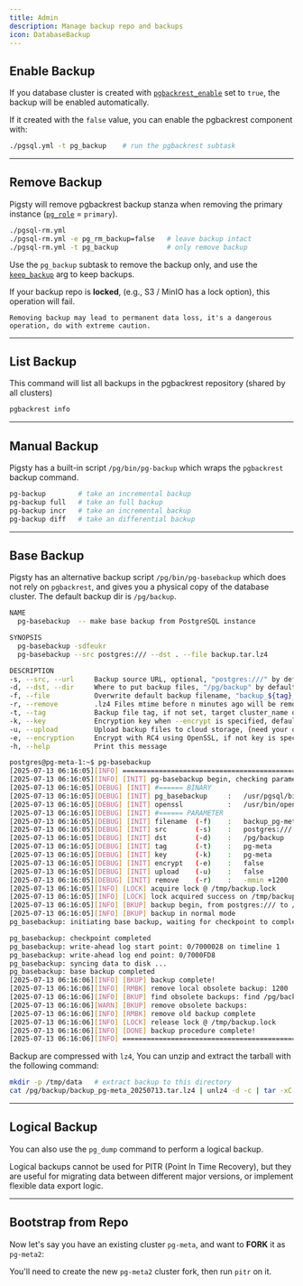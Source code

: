 ```yaml
---
title: Admin
description: Manage backup repo and backups
icon: DatabaseBackup
---
```



## Enable Backup

If you database cluster is created with [`pgbackrest_enable`](/pgsql/param/#pgbackrest_enable) set to `true`, the backup will be enabled automatically.

If it created with the `false` value, you can enable the pgbackrest component with:

```bash
./pgsql.yml -t pg_backup    # run the pgbackrest subtask
```


--------

## Remove Backup

Pigsty will remove pgbackrest backup stanza when removing the primary instance ([`pg_role`](/pgsql/param/#pg_role) = `primary`).

```bash
./pgsql-rm.yml
./pgsql-rm.yml -e pg_rm_backup=false   # leave backup intact
./pgsql-rm.yml -t pg_backup            # only remove backup
```

Use the `pg_backup` subtask to remove the backup only, and use the [`keep_backup`](/pgsql/param/#keep_backup) arg to keep backups.

If your backup repo is **locked**, (e.g., S3 / MinIO has a lock option), this operation will fail.

<Callout title="Backup Removal" type="warn">

    Removing backup may lead to permanent data loss, it's a dangerous operation, do with extreme caution.

</Callout>


--------

## List Backup

This command will list all backups in the pgbackrest repository (shared by all clusters)

```bash
pgbackrest info
````


--------

## Manual Backup

Pigsty has a built-in script `/pg/bin/pg-backup` which wraps the `pgbackrest` backup command.

```bash
pg-backup        # take an incremental backup
pg-backup full   # take an full backup
pg-backup incr   # take an incremental backup
pg-backup diff   # take an differential backup
```



--------

## Base Backup

Pigsty has an alternative backup script `/pg/bin/pg-basebackup` which does not rely on `pgbackrest`, and gives you a physical copy of the database cluster.
The default backup dir is `/pg/backup`.

```bash tab="help"
NAME
  pg-basebackup  -- make base backup from PostgreSQL instance

SYNOPSIS
  pg-basebackup -sdfeukr
  pg-basebackup --src postgres:/// --dst . --file backup.tar.lz4

DESCRIPTION
-s, --src, --url     Backup source URL, optional, "postgres:///" by default, if password is required, it should be given in url, ENV or .pgpass
-d, --dst, --dir     Where to put backup files, "/pg/backup" by default
-f, --file           Overwrite default backup filename, "backup_${tag}_${date}.tar.lz4"
-r, --remove         .lz4 Files mtime before n minutes ago will be removed, default is 1200 (20hour)
-t, --tag            Backup file tag, if not set, target cluster_name or local ip address will be used. Also used as part of DEFAULT filename
-k, --key            Encryption key when --encrypt is specified, default key is ${tag}
-u, --upload         Upload backup files to cloud storage, (need your own implementation)
-e, --encryption     Encrypt with RC4 using OpenSSL, if not key is specified, tag is used as key
-h, --help           Print this message
```
```bash tab="backup"
postgres@pg-meta-1:~$ pg-basebackup
[2025-07-13 06:16:05][INFO] ================================================================
[2025-07-13 06:16:05][INFO] [INIT] pg-basebackup begin, checking parameters
[2025-07-13 06:16:05][DEBUG] [INIT] #====== BINARY
[2025-07-13 06:16:05][DEBUG] [INIT] pg_basebackup     :   /usr/pgsql/bin/pg_basebackup
[2025-07-13 06:16:05][DEBUG] [INIT] openssl           :   /usr/bin/openssl
[2025-07-13 06:16:05][DEBUG] [INIT] #====== PARAMETER
[2025-07-13 06:16:05][DEBUG] [INIT] filename  (-f)    :   backup_pg-meta_20250713.tar.lz4
[2025-07-13 06:16:05][DEBUG] [INIT] src       (-s)    :   postgres:///
[2025-07-13 06:16:05][DEBUG] [INIT] dst       (-d)    :   /pg/backup
[2025-07-13 06:16:05][DEBUG] [INIT] tag       (-t)    :   pg-meta
[2025-07-13 06:16:05][DEBUG] [INIT] key       (-k)    :   pg-meta
[2025-07-13 06:16:05][DEBUG] [INIT] encrypt   (-e)    :   false
[2025-07-13 06:16:05][DEBUG] [INIT] upload    (-u)    :   false
[2025-07-13 06:16:05][DEBUG] [INIT] remove    (-r)    :   -mmin +1200
[2025-07-13 06:16:05][INFO] [LOCK] acquire lock @ /tmp/backup.lock
[2025-07-13 06:16:05][INFO] [LOCK] lock acquired success on /tmp/backup.lock, pid=107417
[2025-07-13 06:16:05][INFO] [BKUP] backup begin, from postgres:/// to /pg/backup/backup_pg-meta_20250713.tar.lz4
[2025-07-13 06:16:05][INFO] [BKUP] backup in normal mode
pg_basebackup: initiating base backup, waiting for checkpoint to complete

pg_basebackup: checkpoint completed
pg_basebackup: write-ahead log start point: 0/7000028 on timeline 1
pg_basebackup: write-ahead log end point: 0/7000FD8
pg_basebackup: syncing data to disk ...
pg_basebackup: base backup completed
[2025-07-13 06:16:06][INFO] [BKUP] backup complete!
[2025-07-13 06:16:06][INFO] [RMBK] remove local obsolete backup: 1200
[2025-07-13 06:16:06][INFO] [BKUP] find obsolete backups: find /pg/backup/ -maxdepth 1 -type f -mmin +1200 -name 'backup*.lz4'
[2025-07-13 06:16:06][WARN] [BKUP] remove obsolete backups:
[2025-07-13 06:16:06][INFO] [RMBK] remove old backup complete
[2025-07-13 06:16:06][INFO] [LOCK] release lock @ /tmp/backup.lock
[2025-07-13 06:16:06][INFO] [DONE] backup procedure complete!
[2025-07-13 06:16:06][INFO] ================================================================
```

Backup are compressed with `lz4`, You can unzip and extract the tarball with the following command:

```bash
mkdir -p /tmp/data   # extract backup to this directory
cat /pg/backup/backup_pg-meta_20250713.tar.lz4 | unlz4 -d -c | tar -xC /tmp/data
```


--------

## Logical Backup

You can also use the `pg_dump` command to perform a logical backup.

Logical backups cannot be used for PITR (Point In Time Recovery),
but they are useful for migrating data between different major versions, or implement flexible data export logic.



--------

## Bootstrap from Repo

Now let's say you have an existing cluster `pg-meta`, and want to **FORK** it as `pg-meta2`:

You'll need to create the new `pg-meta2` cluster fork, then run `pitr` on it.